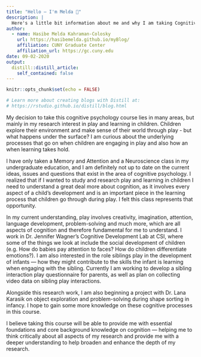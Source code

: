 ```yaml
---
title: "Hello — I'm Melda 👋"
description: |
  Here's a little bit information about me and why I am taking Cognitive Psychology.
author:
  - name: Hasibe Melda Kahraman-Colosky
    url: https://hasibemelda.github.io/myBlog/
    affiliation: CUNY Graduate Center
    affiliation_url: https://gc.cuny.edu
date: 09-02-2020
output:
  distill::distill_article:
    self_contained: false
---
```


```r
knitr::opts_chunk$set(echo = FALSE)

# Learn more about creating blogs with Distill at:
# https://rstudio.github.io/distill/blog.html

```

My decision to take this cognitive psychology course lies in many areas, but mainly in my research interest in play and learning in children. Children explore their environment and make sense of their world through play - but what happens under the surface? I am curious about the underlying processes that go on when children are engaging in play and also how an when learning takes hold. 

I have only taken a Memory and Attention and a Neuroscience class in my undergraduate education, and I am definitely not up to date on the current ideas, issues and questions that exist in the area of cognitive psychology. I realized that if I wanted to study and research play and learning in children I need to understand a great deal more about cognition, as it involves every aspect of a child’s development and is an important piece in the learning process that children go through during play. I felt this class represents that opportunity.

In my current understanding, play involves creativity, imagination, attention, language development, problem-solving and much more, which are all aspects of cognition and therefore fundamental for me to understand. I work in Dr. Jennifer Wagner’s Cognitive Development Lab at CSI, where some of the things we look at include the social development of children (e.g. How do babies pay attention to faces? How do children differentiate emotions?). I am also interested in the role siblings play in the development of infants — how they might contribute to the skills the infant is learning when engaging with the sibling. Currently I am working to develop a sibling interaction play questionnaire for parents, as well as plan on collecting video data on sibling play interactions.

Alongside this research work, I am also beginning a project with Dr. Lana Karasik on object exploration and problem-solving during shape sorting in infancy. I hope to gain some more knowledge on these cognitive processes in this course.

I believe taking this course will be able to provide me with essential foundations and core background knowledge on cognition — helping me to think critically about all aspects of my research and provide me with a deeper understanding to help broaden and enhance the depth of my research.
